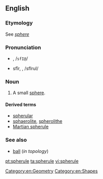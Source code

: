 ==English==

===Etymology===
See ''[[sphere]]''

===Pronunciation===
* {{a|RP}} {{IPAchar|/sfɪəruːl/}}, /<tt>sfI@</tt>/
* {{a|US}} sfîr, {{IPAchar|/sfɪrjuːl/}}, /sfIrul/

===Noun===
{{wikipedia|Martian spherules}}
{{en-noun}}

# A small [[sphere]].

====Derived terms====
* [[spherular]]
* [[sphaerolite]], [[spherolithe]]
* [[Martian spherule]]

===See also===
* [[ball]] (''in topology'')

[[Category:en:Geometry]]
[[Category:en:Shapes]]

[[pt:spherule]]
[[ta:spherule]]
[[vi:spherule]]